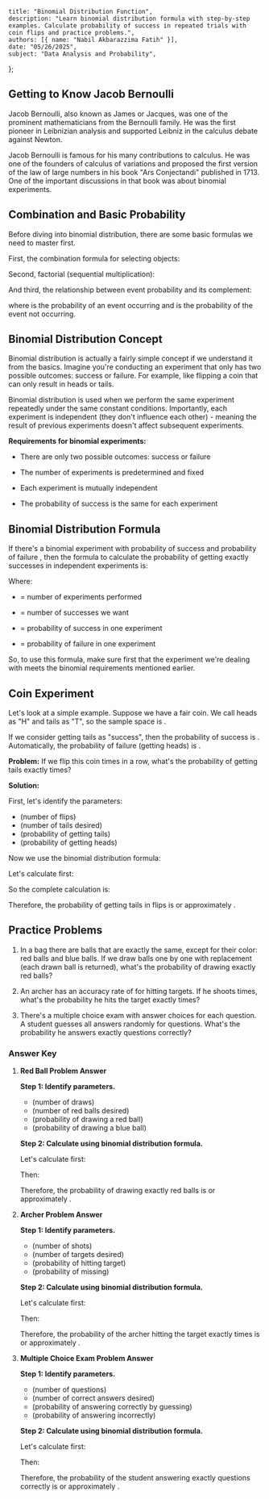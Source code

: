     title: "Binomial Distribution Function",
    description: "Learn binomial distribution formula with step-by-step examples. Calculate probability of success in repeated trials with coin flips and practice problems.",
    authors: [{ name: "Nabil Akbarazzima Fatih" }],
    date: "05/26/2025",
    subject: "Data Analysis and Probability",
};

## Getting to Know Jacob Bernoulli

Jacob Bernoulli, also known as James or Jacques, was one of the prominent mathematicians from the Bernoulli family. He was the first pioneer in Leibnizian analysis and supported Leibniz in the calculus debate against Newton.

Jacob Bernoulli is famous for his many contributions to calculus. He was one of the founders of calculus of variations and proposed the first version of the law of large numbers in his book "Ars Conjectandi" published in 1713. One of the important discussions in that book was about binomial experiments.

## Combination and Basic Probability

Before diving into binomial distribution, there are some basic formulas we need to master first.

First, the combination formula for selecting objects:

<BlockMath math="C_k^n = \binom{n}{k} = \frac{n!}{k!(n-k)!}" />

Second, factorial (sequential multiplication):

<BlockMath math="n! = n \times (n-1) \times ... \times 3 \times 2 \times 1" />

And third, the relationship between event probability and its complement:

<BlockMath math="P(A) + P(A^c) = 1" />

where <InlineMath math="P(A)" /> is the probability of an event occurring and <InlineMath math="P(A^c)" /> is the probability of the event not occurring.

## Binomial Distribution Concept

Binomial distribution is actually a fairly simple concept if we understand it from the basics. Imagine you're conducting an experiment that only has two possible outcomes: success or failure. For example, like flipping a coin that can only result in heads or tails.

Binomial distribution is used when we perform the same experiment repeatedly under the same constant conditions. Importantly, each experiment is independent (they don't influence each other) - meaning the result of previous experiments doesn't affect subsequent experiments.

**Requirements for binomial experiments:**

- There are only two possible outcomes: success or failure

- The number of experiments is predetermined and fixed

- Each experiment is mutually independent

- The probability of success is the same for each experiment

## Binomial Distribution Formula

If there's a binomial experiment with probability of success <InlineMath math="p" /> and probability of failure <InlineMath math="q = 1 - p" />, then the formula to calculate the probability of getting exactly <InlineMath math="x" /> successes in <InlineMath math="n" /> independent experiments is:

<BlockMath math="b(x;n,p) = \binom{n}{x} p^x q^{n-x} \text{ for } x = 0,1,2,...,n" />

Where:

- <InlineMath math="n" /> = number of experiments performed

- <InlineMath math="x" /> = number of successes we want

- <InlineMath math="p" /> = probability of success in one experiment

- <InlineMath math="q = 1-p" /> = probability of failure in one experiment

So, to use this formula, make sure first that the experiment we're dealing with meets the binomial requirements mentioned earlier.

## Coin Experiment

Let's look at a simple example. Suppose we have a fair coin. We call heads as "H" and tails as "T", so the sample space is <InlineMath math="S = \{H,T\}" />. 

If we consider getting tails as "success", then the probability of success is <InlineMath math="p = \frac{1}{2}" />. Automatically, the probability of failure (getting heads) is <InlineMath math="q = 1 - \frac{1}{2} = \frac{1}{2}" />.

**Problem:** If we flip this coin <InlineMath math="7" /> times in a row, what's the probability of getting tails exactly <InlineMath math="5" /> times?

**Solution:**

First, let's identify the parameters:
- <InlineMath math="n = 7" /> (number of flips)
- <InlineMath math="x = 5" /> (number of tails desired)  
- <InlineMath math="p = \frac{1}{2}" /> (probability of getting tails)
- <InlineMath math="q = \frac{1}{2}" /> (probability of getting heads)

Now we use the binomial distribution formula:

<div className="flex flex-col gap-4">
<BlockMath math="b(5;7,\frac{1}{2}) = \binom{7}{5} \left(\frac{1}{2}\right)^5 \left(\frac{1}{2}\right)^{7-5}" />

<BlockMath math="= \binom{7}{5} \left(\frac{1}{2}\right)^5 \left(\frac{1}{2}\right)^2" />

<BlockMath math="= \binom{7}{5} \left(\frac{1}{2}\right)^7" />
</div>

Let's calculate <InlineMath math="\binom{7}{5}" /> first:

<div className="flex flex-col gap-4">
<BlockMath math="\binom{7}{5} = \frac{7!}{5!(7-5)!} = \frac{7!}{5! \cdot 2!}" />

<BlockMath math="= \frac{7 \times 6 \times 5!}{5! \times 2 \times 1} = \frac{7 \times 6}{2} = \frac{42}{2} = 21" />
</div>

So the complete calculation is:

<div className="flex flex-col gap-4">
<BlockMath math="b(5;7,\frac{1}{2}) = 21 \times \frac{1}{2^7} = 21 \times \frac{1}{128} = \frac{21}{128}" />
</div>

Therefore, the probability of getting <InlineMath math="5" /> tails in <InlineMath math="7" /> flips is <InlineMath math="\frac{21}{128}" /> or approximately <InlineMath math="16.4\%" />.

## Practice Problems

1. In a bag there are <InlineMath math="10" /> balls that are exactly the same, except for their color: <InlineMath math="6" /> red balls and <InlineMath math="4" /> blue balls. If we draw <InlineMath math="5" /> balls one by one with replacement (each drawn ball is returned), what's the probability of drawing exactly <InlineMath math="3" /> red balls?

2. An archer has an accuracy rate of <InlineMath math="80\%" /> for hitting targets. If he shoots <InlineMath math="6" /> times, what's the probability he hits the target exactly <InlineMath math="4" /> times?

3. There's a multiple choice exam with <InlineMath math="4" /> answer choices for each question. A student guesses all answers randomly for <InlineMath math="8" /> questions. What's the probability he answers exactly <InlineMath math="2" /> questions correctly?

### Answer Key

1. **Red Ball Problem Answer**

    **Step 1: Identify parameters.**
    
    - <InlineMath math="n = 5" /> (number of draws)
    - <InlineMath math="x = 3" /> (number of red balls desired)
    - <InlineMath math="p = \frac{6}{10} = 0.6" /> (probability of drawing a red ball)
    - <InlineMath math="q = 1 - 0.6 = 0.4" /> (probability of drawing a blue ball)

    **Step 2: Calculate using binomial distribution formula.**
    
    <div className="flex flex-col gap-4">
    <BlockMath math="b(3;5,0.6) = \binom{5}{3} (0.6)^3 (0.4)^2" />
    </div>
    
    Let's calculate <InlineMath math="\binom{5}{3}" /> first:

    <BlockMath math="\binom{5}{3} = \frac{5!}{3! \cdot 2!} = \frac{5 \times 4}{2 \times 1} = 10" />
    
    Then:
    
    <div className="flex flex-col gap-4">
    <BlockMath math="= 10 \times (0.6)^3 \times (0.4)^2" />
    
    <BlockMath math="= 10 \times 0.216 \times 0.16 = 0.3456" />
    </div>
    
    Therefore, the probability of drawing exactly <InlineMath math="3" /> red balls is <InlineMath math="0.3456" /> or approximately <InlineMath math="34.6\%" />.

2. **Archer Problem Answer**

    **Step 1: Identify parameters.**
    
    - <InlineMath math="n = 6" /> (number of shots)
    - <InlineMath math="x = 4" /> (number of targets desired)
    - <InlineMath math="p = 0.8" /> (probability of hitting target)
    - <InlineMath math="q = 0.2" /> (probability of missing)

    **Step 2: Calculate using binomial distribution formula.**
    
    <div className="flex flex-col gap-4">
    <BlockMath math="b(4;6,0.8) = \binom{6}{4} (0.8)^4 (0.2)^2" />
    </div>
    
    Let's calculate <InlineMath math="\binom{6}{4}" /> first:
    
    <BlockMath math="\binom{6}{4} = \frac{6!}{4! \cdot 2!} = \frac{6 \times 5}{2 \times 1} = 15" />
    
    Then:

    <div className="flex flex-col gap-4">
    <BlockMath math="= 15 \times (0.8)^4 \times (0.2)^2" />
    
    <BlockMath math="= 15 \times 0.4096 \times 0.04 = 0.2458" />
    </div>
    
    Therefore, the probability of the archer hitting the target exactly <InlineMath math="4" /> times is <InlineMath math="0.2458" /> or approximately <InlineMath math="24.6\%" />.

3. **Multiple Choice Exam Problem Answer**

    **Step 1: Identify parameters.**
    
    - <InlineMath math="n = 8" /> (number of questions)
    - <InlineMath math="x = 2" /> (number of correct answers desired)
    - <InlineMath math="p = \frac{1}{4} = 0.25" /> (probability of answering correctly by guessing)
    - <InlineMath math="q = \frac{3}{4} = 0.75" /> (probability of answering incorrectly)

    **Step 2: Calculate using binomial distribution formula.**
    
    <div className="flex flex-col gap-4">
    <BlockMath math="b(2;8,0.25) = \binom{8}{2} (0.25)^2 (0.75)^6" />
    </div>
    
    Let's calculate <InlineMath math="\binom{8}{2}" /> first:

    <BlockMath math="\binom{8}{2} = \frac{8!}{2! \cdot 6!} = \frac{8 \times 7}{2 \times 1} = 28" />
    
    Then:

    <div className="flex flex-col gap-4">
    <BlockMath math="= 28 \times (0.25)^2 \times (0.75)^6" />
    
    <BlockMath math="= 28 \times 0.0625 \times 0.178 = 0.3115" />
    </div>
    
    Therefore, the probability of the student answering exactly <InlineMath math="2" /> questions correctly is <InlineMath math="0.3115" /> or approximately <InlineMath math="31.2\%" />.